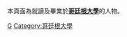 本頁面為就讀及畢業於'''[[哥廷根大學|哥廷根大學]]'''的人物。
{{Commonscat|Alumni of the Georg-August University of Göttingen}}

[[Category:德國大學校友|G]]
[[Category:哥廷根大學|Category:哥廷根大學]]